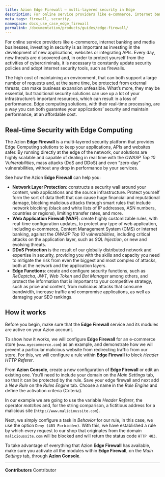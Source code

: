```yaml
---
title: Azion Edge Firewall — multi-layered security in Edge
description: For online service providers like e-commerce, internet banking and media businesses.
meta_tags: firewall, security,
namespace: docs_use_case_edge_firewall
permalink: /documentation/products/guides/edge-firewall/
---
```


For online service providers like e-commerce, internet banking and media businesses, investing in security is as important as investing in the development of new applications, websites or integrating APIs. Every day, new threats are discovered and, in order to protect yourself from the activities of cybercriminals, it is necessary to constantly update security policies and adopt internet security tools, such as firewalls.

The high cost of maintaining an environment, that can both support a large number of requests and, at the same time, be protected from external threats, can make business expansion unfeasible. What’s more, they may be essential, but traditional security solutions can use up a lot of your infrastructure’s important resources, which can result in a loss of performance. Edge computing solutions, with their real-time processing, are a way you can both guarantee your applications’ security and maintain performance, at an affordable cost.

## Real-time Security with Edge Computing 

The Azion **Edge Firewall** is a multi-layered security platform that provides Edge Computing solutions to keep your applications, APIs and websites safer. By running directly at the edge of the network, our solutions are highly scalable and capable of dealing in real time with the *OWASP Top 10 Vulnerabilities*, mass attacks (DoS and DDoS) and even “zero-day” vulnerabilities, without any drop in performance by your services.

See how the Azion **Edge Firewall** can help you:

* **Network Layer Protection**: constructs a security wall around your content, web applications and the source infrastructure. Protect yourself form the sort of data theft that can cause huge financial and reputational damage, blocking malicious attacks through smart rules that include network blocking (black and white lists of IP addresses, ASN numbers, countries or regions), limiting transfer rates, and more.
* **Web Application Firewall (WAF)**: create highly customizable rules, with real-time configuration updates, to protect any type of web application, including e-commerce, Content Management System (CMS) or internet banking, against the *OWASP Top 10 vulnerabilities*, including critical attacks on the application layer, such as *SQL Injection*, or new and evolving threats.
* **DDoS Protection** is the result of our globally distributed network and expertise in security, providing you with the skills and capacity you need to mitigate the risk from even the biggest and most complex of attacks, both at the network and the application layers.
* **Edge Functions**: create and configure security functions, such as *ReCaptcha*, *JWT*, *Web Token* and *Bot Manager* among others, and protect the information that is important to your competitive strategy, such as price and content, from malicious attacks that consume bandwidth, increase traffic and compromise applications, as well as damaging your SEO rankings.

## How it works 

Before you begin, make sure that the **Edge Firewall** service and its modules are active on your Azion account.

To show how it works, we will configure **Edge Firewall** for an e-commerce store (`www.myecommerce.com`) as an example, and demonstrate how we will prevent a particular malicious website from redirecting traffic from our store. For this, we will configure a rule within **Edge Firewall** to block *Header HTTP Referer*.

From **Azion Console**, create a new configuration of **Edge Firewall** or edit an existing one. You'll need to include your domain on the *Main Settings* tab, so that it can be protected by the rule. Save your edge firewall and next add a *New Rule* on the *Rules Engine* tab. Choose a name in the *Rule Engine* and define the activation criteria (Criteria). 

In our example we are going to use the variable *Header Referer*, the operator *matches* and, for the string comparison, a fictitious address for a malicious site (`http://www.malicioussite.com`).

Next, we simply configure a task in *Behavior* for our rule, in this case, we use the option `Deny (403 Forbidden)`. With this, we have established a rule by which every request to our shop that originates from the domain `malicioussite.com` will be blocked and will return the status code `HTTP 403`.

To take advantage of everything that Azion **Edge Firewall** has available, make sure you activate all the modules within **Edge Firewall**, on the *Main Settings* tab, through **Azion Console**.



---


**Contributors** <ContributorList>Contributor</ContributorList>
